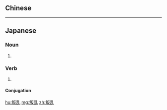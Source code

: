 {{also|叛亂}}
==Chinese==
{{zh-see|叛亂}}

----

==Japanese==
{{ja-kanjitab|はん|らん|yomi=o}}

===Noun===
{{ja-noun|はんらん}}

# {{alternative form of|反乱|lang=ja}}

===Verb===
{{ja-verb-suru|はんらん}}

# {{alternative form of|反乱|lang=ja}}

====Conjugation====
{{ja-suru|はんらん}}

[[hu:叛乱]]
[[mg:叛乱]]
[[zh:叛乱]]